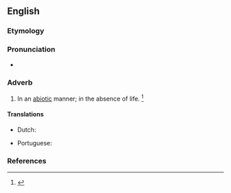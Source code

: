 ==English==

===Etymology===
{{suffix|en|abiotic|ally}}

===Pronunciation===
* {{a|US}} {{IPA|/ˌeɪ.baɪˈɑt.ɪk.li/|lang=en}}

===Adverb===
{{en-adv|-}}

# In an [[abiotic]] manner; in the absence of life. {{defdate|mid 20<sup>th</sup> century.}}<ref>{{R:SOED5|page=5}}</ref>

====Translations====
{{trans-top|in an abiotic manner}}
* Dutch: {{t|nl|in afwezigheid van leven}}
{{trans-mid}}
* Portuguese: {{t|pt|abioticamente}}
{{trans-bottom}}

===References===
<references/>